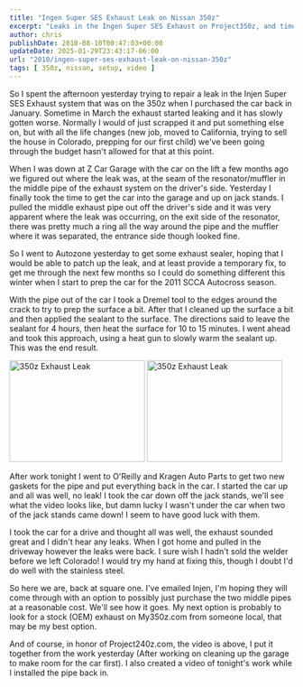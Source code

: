 ```yaml
---
title: "Ingen Super SES Exhaust Leak on Nissan 350z"
excerpt: "Leaks in the Ingen Super SES Exhaust on Project350z, and time spent trying to repair the leaks/issues! See how well we progressed."
author: chris
publishDate: 2010-08-10T00:47:03+00:00
updateDate: 2025-01-29T23:43:17-06:00
url: "2010/ingen-super-ses-exhaust-leak-on-nissan-350z"
tags: [ 350z, nissan, setup, video ]
---
```


<YouTubeEmbed videoId="WLbs5h7oXWo" title="Ingen Super SES Exhaust Leak on Nissan 350z" publishDate="2010-08-10T00:47:03+00:00" description="Leaks in the Ingen Super SES Exhaust on Project350z, and time spent trying to repair the leaks/issues! See how well we progressed." />

So I spent the afternoon yesterday trying to repair a leak in the Injen Super SES Exhaust system that was on the 350z when I purchased the car back in January. Sometime in March the exhaust started leaking and it has slowly gotten worse. Normally I would of just scrapped it and put something else on, but with all the life changes (new job, moved to California, trying to sell the house in Colorado, prepping for our first child) we've been going through the budget hasn't allowed for that at this point.

When I was down at Z Car Garage with the car on the lift a few months ago we figured out where the leak was, at the seam of the resonator/muffler in the middle pipe of the exhaust system on the driver's side. Yesterday I finally took the time to get the car into the garage and up on jack stands. I pulled the middle exhaust pipe out off the driver's side and it was very apparent where the leak was occurring, on the exit side of the resonator, there was pretty much a ring all the way around the pipe and the muffler where it was separated, the entrance side though looked fine.

So I went to Autozone yesterday to get some exhaust sealer, hoping that I would be able to patch up the leak, and at least provide a temporary fix, to get me through the next few months so I could do something different this winter when I start to prep the car for the 2011 SCCA Autocross season.

With the pipe out of the car I took a Dremel tool to the edges around the crack to try to prep the surface a bit. After that I cleaned up the surface a bit and then applied the sealant to the surface. The directions said to leave the sealant for 4 hours, then heat the surface for 10 to 15 minutes. I went ahead and took this approach, using a heat gun to slowly warm the sealant up. This was the end result.

 <a href="https://www.flickr.com/photos/chammond/4873382223/"><img border="0" alt="350z Exhaust Leak" width="240" height="180" src="https://farm5.static.flickr.com/4121/4873382223_d18a9a3e9e_m.jpg" /></a> <a href="https://www.flickr.com/photos/chammond/4873378443/"><img border="0" alt="350z Exhaust Leak" width="240" height="180" src="https://farm5.static.flickr.com/4081/4873378443_2eae177604_m.jpg" /></a>

After work tonight I went to O'Reilly and Kragen Auto Parts to get two new gaskets for the pipe and put everything back in the car. I started the car up and all was well, no leak! I took the car down off the jack stands, we'll see what the video looks like, but damn lucky I wasn't under the car when two of the jack stands came down! I seem to have good luck with them.

I took the car for a drive and thought all was well, the exhaust sounded great and I didn't hear any leaks. When I got home and pulled in the driveway however the leaks were back. I sure wish I hadn't sold the welder before we left Colorado! I would try my hand at fixing this, though I doubt I'd do well with the stainless steel.

So here we are, back at square one. I've emailed Injen, I'm hoping they will come through with an option to possibly just purchase the two middle pipes at a reasonable cost. We'll see how it goes. My next option is probably to look for a stock (OEM) exhaust on My350z.com from someone local, that may be my best option.

And of course, in honor of Project240z.com, the video is above, I put it together from the work yesterday (After working on cleaning up the garage to make room for the car first). I also created a video of tonight's work while I installed the pipe back in.

<YouTubeEmbed videoId="Y4W4jK2A3AY" title="Work in the garage" publishDate="2010-08-10T00:47:03+00:00" description="And of course, in honor of Project240z.com, the video is above, I put it together from the work yesterday (After working on cleaning up the garage to make room for the car first). I also created a video of tonight's work while I installed the pipe back in." />